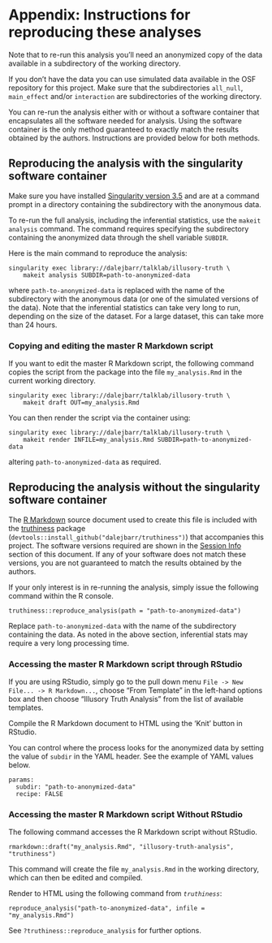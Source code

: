 # Appendix: Instructions for reproducing these analyses

Note that to re-run this analysis you'll need an anonymized copy of the data available in a subdirectory of the working directory. 

If you don't have the data you can use simulated data available in the OSF repository for this project. Make sure that the subdirectories `all_null`, `main_effect` and/or `interaction` are subdirectories of the working directory.

You can re-run the analysis either with or without a software container that encapsulates all the software needed for analysis. Using the software container is the only method guaranteed to exactly match the results obtained by the authors. Instructions are provided below for both methods.

## Reproducing the analysis with the singularity software container

Make sure you have installed [Singularity version 3.5](https://sylabs.io/guides/3.5/user-guide/) and are at a command prompt in a directory containing the subdirectory with the anonymous data.

To re-run the full analysis, including the inferential statistics, use the `makeit analysis` command.  The command requires specifying the subdirectory containing the anonymized data through the shell variable `SUBDIR`.

Here is the main command to reproduce the analysis:

```
singularity exec library://dalejbarr/talklab/illusory-truth \ 
    makeit analysis SUBDIR=path-to-anonymized-data
```

where `path-to-anonymized-data` is replaced with the name of the subdirectory with the anonymous data (or one of the simulated versions of the data). Note that the inferential statistics can take very long to run, depending on the size of the dataset. For a large dataset, this can take more than 24 hours.

### Copying and editing the master R Markdown script

If you want to edit the master R Markdown script, the following command copies the script from the package into the file `my_analysis.Rmd` in the current working directory.

```
singularity exec library://dalejbarr/talklab/illusory-truth \
    makeit draft OUT=my_analysis.Rmd
```

You can then render the script via the container using:

```
singularity exec library://dalejbarr/talklab/illusory-truth \
    makeit render INFILE=my_analysis.Rmd SUBDIR=path-to-anonymized-data
```

altering `path-to-anonymized-data` as required.

## Reproducing the analysis without the singularity software container

The [R Markdown](https://rmarkdown.rstudio.com/index.html) source document used to create this file is included with the [truthiness](https://github.com/dalejbarr/truthiness) package (`devtools::install_github("dalejbarr/truthiness")`) that accompanies this project.  The software versions required are shown in the [Session Info](#sessinfo) section of this document. If any of your software does not match these versions, you are not guaranteed to match the results obtained by the authors.

If your only interest is in re-running the analysis, simply issue the following command within the R console.

```
truthiness::reproduce_analysis(path = "path-to-anonymized-data")
```

Replace `path-to-anonymized-data` with the name of the subdirectory containing the data. As noted in the above section, inferential stats may require a very long processing time.

### Accessing the master R Markdown script through RStudio

If you are using RStudio, simply go to the pull down menu 
`File -> New File... -> R Markdown...`, choose "From Template" in the left-hand options box and then choose "Illusory Truth Analysis" from the list of available templates.

Compile the R Markdown document to HTML using the 'Knit' button in RStudio. 

You can control where the process looks for the anonymized data by setting the value of `subdir` in the YAML header. See the example of YAML values below.

```
params:
  subdir: "path-to-anonymized-data"
  recipe: FALSE
```

### Accessing the master R Markdown script Without RStudio

The following command accesses the R Markdown script without RStudio.

```
rmarkdown::draft("my_analysis.Rmd", "illusory-truth-analysis", "truthiness")
```

This command will create the file `my_analysis.Rmd` in the working directory, which can then be edited and compiled.

Render to HTML using the following command from *`truthiness`*:

```
reproduce_analysis("path-to-anonymized-data", infile = "my_analysis.Rmd")
```

See `?truthiness::reproduce_analysis` for further options.
